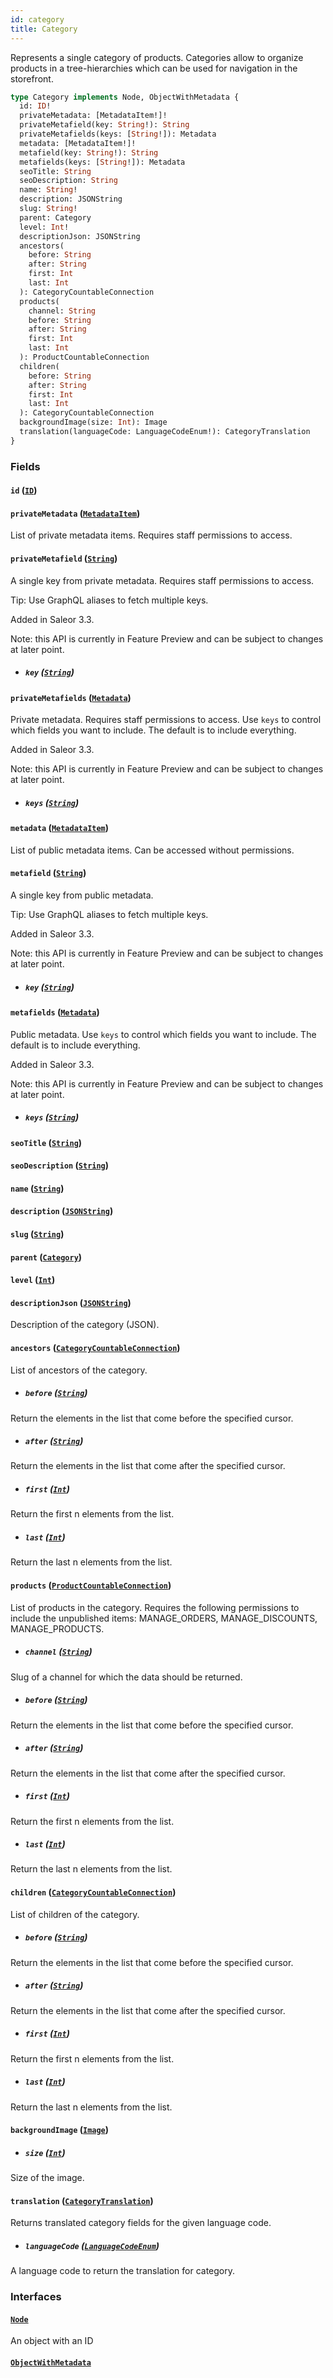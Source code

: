 ```yaml
---
id: category
title: Category
---
```


Represents a single category of products. Categories allow to organize products in a tree-hierarchies which can be used for navigation in the storefront.

```graphql
type Category implements Node, ObjectWithMetadata {
  id: ID!
  privateMetadata: [MetadataItem!]!
  privateMetafield(key: String!): String
  privateMetafields(keys: [String!]): Metadata
  metadata: [MetadataItem!]!
  metafield(key: String!): String
  metafields(keys: [String!]): Metadata
  seoTitle: String
  seoDescription: String
  name: String!
  description: JSONString
  slug: String!
  parent: Category
  level: Int!
  descriptionJson: JSONString
  ancestors(
    before: String
    after: String
    first: Int
    last: Int
  ): CategoryCountableConnection
  products(
    channel: String
    before: String
    after: String
    first: Int
    last: Int
  ): ProductCountableConnection
  children(
    before: String
    after: String
    first: Int
    last: Int
  ): CategoryCountableConnection
  backgroundImage(size: Int): Image
  translation(languageCode: LanguageCodeEnum!): CategoryTranslation
}
```

### Fields

#### `id` ([`ID`](../../../developer/api-reference/scalars/id))

#### `privateMetadata` ([`MetadataItem`](../../../developer/api-reference/objects/metadata-item))

List of private metadata items. Requires staff permissions to access.

#### `privateMetafield` ([`String`](../../../developer/api-reference/scalars/string))

A single key from private metadata. Requires staff permissions to access.

Tip: Use GraphQL aliases to fetch multiple keys.

Added in Saleor 3.3.

Note: this API is currently in Feature Preview and can be subject to changes at later point.

- ##### `key` ([`String`](../../../developer/api-reference/scalars/string))

#### `privateMetafields` ([`Metadata`](../../../developer/api-reference/scalars/metadata))

Private metadata. Requires staff permissions to access. Use `keys` to control which fields you want to include. The default is to include everything.

Added in Saleor 3.3.

Note: this API is currently in Feature Preview and can be subject to changes at later point.

- ##### `keys` ([`String`](../../../developer/api-reference/scalars/string))

#### `metadata` ([`MetadataItem`](../../../developer/api-reference/objects/metadata-item))

List of public metadata items. Can be accessed without permissions.

#### `metafield` ([`String`](../../../developer/api-reference/scalars/string))

A single key from public metadata.

Tip: Use GraphQL aliases to fetch multiple keys.

Added in Saleor 3.3.

Note: this API is currently in Feature Preview and can be subject to changes at later point.

- ##### `key` ([`String`](../../../developer/api-reference/scalars/string))

#### `metafields` ([`Metadata`](../../../developer/api-reference/scalars/metadata))

Public metadata. Use `keys` to control which fields you want to include. The default is to include everything.

Added in Saleor 3.3.

Note: this API is currently in Feature Preview and can be subject to changes at later point.

- ##### `keys` ([`String`](../../../developer/api-reference/scalars/string))

#### `seoTitle` ([`String`](../../../developer/api-reference/scalars/string))

#### `seoDescription` ([`String`](../../../developer/api-reference/scalars/string))

#### `name` ([`String`](../../../developer/api-reference/scalars/string))

#### `description` ([`JSONString`](../../../developer/api-reference/scalars/jsonstring))

#### `slug` ([`String`](../../../developer/api-reference/scalars/string))

#### `parent` ([`Category`](../../../developer/api-reference/objects/category))

#### `level` ([`Int`](../../../developer/api-reference/scalars/int))

#### `descriptionJson` ([`JSONString`](../../../developer/api-reference/scalars/jsonstring))

Description of the category (JSON).

#### `ancestors` ([`CategoryCountableConnection`](../../../developer/api-reference/objects/category-countable-connection))

List of ancestors of the category.

- ##### `before` ([`String`](../../../developer/api-reference/scalars/string))

Return the elements in the list that come before the specified cursor.

- ##### `after` ([`String`](../../../developer/api-reference/scalars/string))

Return the elements in the list that come after the specified cursor.

- ##### `first` ([`Int`](../../../developer/api-reference/scalars/int))

Return the first n elements from the list.

- ##### `last` ([`Int`](../../../developer/api-reference/scalars/int))

Return the last n elements from the list.

#### `products` ([`ProductCountableConnection`](../../../developer/api-reference/objects/product-countable-connection))

List of products in the category. Requires the following permissions to include the unpublished items: MANAGE_ORDERS, MANAGE_DISCOUNTS, MANAGE_PRODUCTS.

- ##### `channel` ([`String`](../../../developer/api-reference/scalars/string))

Slug of a channel for which the data should be returned.

- ##### `before` ([`String`](../../../developer/api-reference/scalars/string))

Return the elements in the list that come before the specified cursor.

- ##### `after` ([`String`](../../../developer/api-reference/scalars/string))

Return the elements in the list that come after the specified cursor.

- ##### `first` ([`Int`](../../../developer/api-reference/scalars/int))

Return the first n elements from the list.

- ##### `last` ([`Int`](../../../developer/api-reference/scalars/int))

Return the last n elements from the list.

#### `children` ([`CategoryCountableConnection`](../../../developer/api-reference/objects/category-countable-connection))

List of children of the category.

- ##### `before` ([`String`](../../../developer/api-reference/scalars/string))

Return the elements in the list that come before the specified cursor.

- ##### `after` ([`String`](../../../developer/api-reference/scalars/string))

Return the elements in the list that come after the specified cursor.

- ##### `first` ([`Int`](../../../developer/api-reference/scalars/int))

Return the first n elements from the list.

- ##### `last` ([`Int`](../../../developer/api-reference/scalars/int))

Return the last n elements from the list.

#### `backgroundImage` ([`Image`](../../../developer/api-reference/objects/image))

- ##### `size` ([`Int`](../../../developer/api-reference/scalars/int))

Size of the image.

#### `translation` ([`CategoryTranslation`](../../../developer/api-reference/objects/category-translation))

Returns translated category fields for the given language code.

- ##### `languageCode` ([`LanguageCodeEnum`](../../../developer/api-reference/enums/language-code-enum))

A language code to return the translation for category.

### Interfaces

#### [`Node`](../../../developer/api-reference/interfaces/node)

An object with an ID

#### [`ObjectWithMetadata`](../../../developer/api-reference/interfaces/object-with-metadata)
